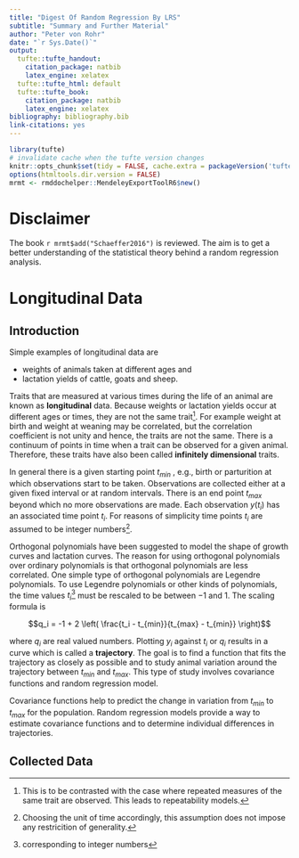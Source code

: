```yaml
---
title: "Digest Of Random Regression By LRS"
subtitle: "Summary and Further Material"
author: "Peter von Rohr"
date: "`r Sys.Date()`"
output:
  tufte::tufte_handout:
    citation_package: natbib
    latex_engine: xelatex
  tufte::tufte_html: default
  tufte::tufte_book:
    citation_package: natbib
    latex_engine: xelatex
bibliography: bibliography.bib
link-citations: yes
---
```


```r
library(tufte)
# invalidate cache when the tufte version changes
knitr::opts_chunk$set(tidy = FALSE, cache.extra = packageVersion('tufte'))
options(htmltools.dir.version = FALSE)
mrmt <- rmddochelper::MendeleyExportToolR6$new()
```

# Disclaimer
The book `r mrmt$add("Schaeffer2016")` is reviewed. The aim is to get a better understanding of the statistical theory behind a random regression analysis. 

# Longitudinal Data
## Introduction
Simple examples of longitudinal data are 

* weights of animals taken at different ages and
* lactation yields of cattle, goats and sheep.

Traits that are measured at various times during the life of an animal are known as __longitudinal__ data. Because weights or lactation yields occur at different ages or times, they are not the same trait^[This is to be contrasted with the case where repeated measures of the same trait are observed. This leads to repeatability models.]. For example weight at birth and weight at weaning may be correlated, but the correlation coefficient is not unity and hence, the traits are not the same. There is a continuum of points in time when a trait can be observed for a given animal. Therefore, these traits have also been called __infinitely dimensional__ traits. 

In general there is a given starting point $t_{min}$ , e.g., birth or parturition at which observations start to be taken. Observations are collected either at a given fixed interval or at random intervals. There is an end point $t_{max}$ beyond which no more observations are made. Each observation $y(t_i)$ has an associated time point $t_i$. For reasons of simplicity time points $t_i$ are assumed to be integer numbers^[Choosing the unit of time accordingly, this assumption does not impose any restricition of generality.]. 

Orthogonal polynomials have been suggested to model the shape of growth curves and lactation curves. The reason for using orthogonal polynomials over ordinary polynomials is that orthogonal polynomials are less correlated. One simple type of orthogonal polynomials are Legendre polynomials. To use Legendre polynomials or other kinds of polynomials, the time values $t_i$^[corresponding to integer numbers] must be rescaled to be between $-1$ and $1$. The scaling formula is 

$$q_i = -1 + 2 \left( \frac{t_i - t_{min}}{t_{max} - t_{min}} \right)$$

where $q_i$ are real valued numbers. Plotting $y_i$ against $t_i$ or $q_i$ results in a curve which is called a __trajectory__. The goal is to find a function that fits the trajectory as closely as possible and to study animal variation around the trajectory between $t_{min}$ and $t_{max}$. This type of study involves covariance functions and random regression model.

Covariance functions help to predict the change in variation from $t_{min}$ to $t_{max}$ for the population. Random regression models provide a way to estimate covariance functions and to determine individual differences in trajectories. 


## Collected Data


